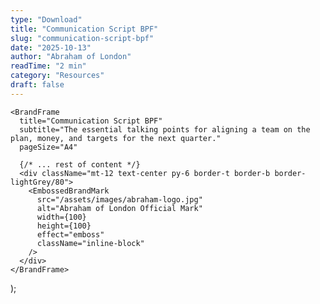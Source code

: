 ```yaml
---
type: "Download"
title: "Communication Script BPF"
slug: "communication-script-bpf"
date: "2025-10-13"
author: "Abraham of London"
readTime: "2 min"
category: "Resources"
draft: false
---
```



    <BrandFrame
      title="Communication Script BPF"
      subtitle="The essential talking points for aligning a team on the plan, money, and targets for the next quarter."
      pageSize="A4"

> 
      {/* ... rest of content */}
      <div className="mt-12 text-center py-6 border-t border-b border-lightGrey/80">
        <EmbossedBrandMark
          src="/assets/images/abraham-logo.jpg"
          alt="Abraham of London Official Mark"
          width={100}
          height={100}
          effect="emboss"
          className="inline-block"
        />
      </div>
    </BrandFrame>
  );


